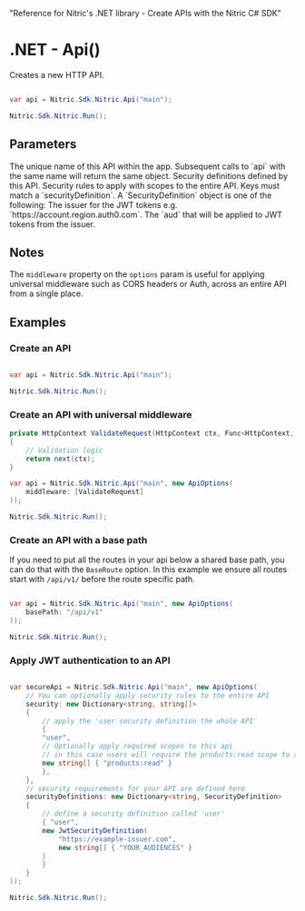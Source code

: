  "Reference for Nitric's .NET library - Create APIs with the Nitric C# SDK"

# .NET - Api()

Creates a new HTTP API.

```csharp

var api = Nitric.Sdk.Nitric.Api("main");

Nitric.Sdk.Nitric.Run();
```

## Parameters

<Properties>
  <Property name="name" type="string" required>
    The unique name of this API within the app. Subsequent calls to `api` with
    the same name will return the same object.
  </Property>
  <Property
    name="securityDefinitions"
    type="Dictionary<string, SecurityDefinition>"
  >
    Security definitions defined by this API.
  </Property>
  <Property name="security" type="Dictionary<string, string[]>">
    Security rules to apply with scopes to the entire API. Keys must match a
    `securityDefinition`.
  </Property>
  <Property name="SecurityDefinition">
    A `SecurityDefinition` object is one of the following:
    <Properties nested>
      <Property name="issuer" type="string">
        The issuer for the JWT tokens e.g. `https://account.region.auth0.com`.
      </Property>
      <Property name="audiences" type="string[]">
        The `aud` that will be applied to JWT tokens from the issuer.
      </Property>
    </Properties>
  </Property>
</Properties>

## Notes

The `middleware` property on the `options` param is useful for applying universal middleware such as CORS headers or Auth, across an entire API from a single place.

## Examples

### Create an API

```csharp

var api = Nitric.Sdk.Nitric.Api("main");

Nitric.Sdk.Nitric.Run();
```

### Create an API with universal middleware

```csharp
private HttpContext ValidateRequest(HttpContext ctx, Func<HttpContext, HttpContext> next)
{
    // Validation logic
    return next(ctx);
}

var api = Nitric.Sdk.Nitric.Api("main", new ApiOptions(
    middleware: [ValidateRequest]
));

Nitric.Sdk.Nitric.Run();
```

### Create an API with a base path

If you need to put all the routes in your api below a shared base path, you can do that with the `BaseRoute` option. In this example we ensure all routes start with `/api/v1/` before the route specific path.

```csharp

var api = Nitric.Sdk.Nitric.Api("main", new ApiOptions(
    basePath: "/api/v1"
));

Nitric.Sdk.Nitric.Run();
```

### Apply JWT authentication to an API

```csharp

var secureApi = Nitric.Sdk.Nitric.Api("main", new ApiOptions(
    // You can optionally apply security rules to the entire API
    security: new Dictionary<string, string[]>
    {
        // apply the 'user security definition the whole API'
        {
        "user",
        // Optionally apply required scopes to this api
        // in this case users will require the products:read scope to access the API
        new string[] { "products:read" }
        },
    },
    // security requirements for your API are defined here
    securityDefinitions: new Dictionary<string, SecurityDefinition>
    {
        // define a security definition called 'user'
        { "user",
        new JwtSecurityDefinition(
            "https://example-issuer.com",
            new string[] { "YOUR_AUDIENCES" }
        )
        }
    }
));

Nitric.Sdk.Nitric.Run();
```
